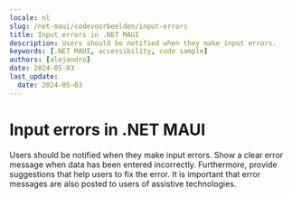 ```yaml
---
locale: nl
slug: /net-maui/codevoorbeelden/input-errors
title: Input errors in .NET MAUI
description: Users should be notified when they make input errors.
keywords: [.NET MAUI, accessibility, code sample]
authors: [alejandro]
date: 2024-05-03
last_update:
  date: 2024-05-03
---
```


# Input errors in .NET MAUI

Users should be notified when they make input errors. Show a clear error message when data has been entered incorrectly. Furthermore, provide suggestions that help users to fix the error. It is important that error messages are also posted to users of assistive technologies.

<CodeSample id="input-errors" platform="net-maui" locale="en"/>
